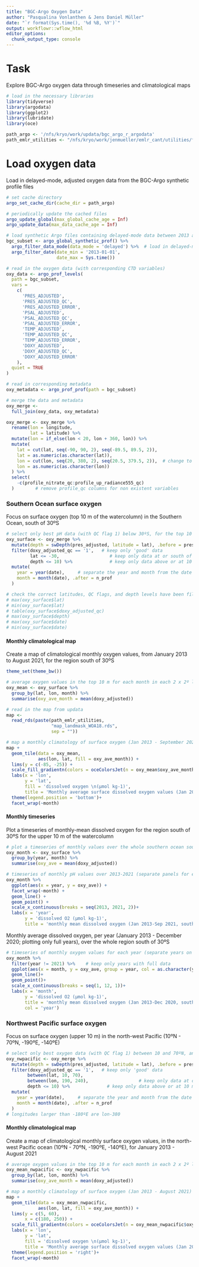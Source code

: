 ```yaml
---
title: "BGC-Argo Oxygen Data"
author: "Pasqualina Vonlanthen & Jens Daniel Müller"
date: "`r format(Sys.time(), '%d %B, %Y')`"
output: workflowr::wflow_html
editor_options:
  chunk_output_type: console
---
```


# Task 

Explore BGC-Argo oxygen data through timeseries and climatological maps 

```r
# load in the necessary libraries
library(tidyverse)
library(argodata)
library(ggplot2)
library(lubridate)
library(oce)
```

```r

path_argo <- '/nfs/kryo/work/updata/bgc_argo_r_argodata'
path_emlr_utilities <- "/nfs/kryo/work/jenmueller/emlr_cant/utilities/files/"
```

# Load oxygen data 

Load in delayed-mode, adjusted oxygen data from the BGC-Argo synthetic profile files 

```r

# set cache directory
argo_set_cache_dir(cache_dir = path_argo)

# periodically update the cached files
argo_update_global(max_global_cache_age = Inf)
argo_update_data(max_data_cache_age = Inf)

# load synthetic Argo files containing delayed-mode data between 2013 and now
bgc_subset <- argo_global_synthetic_prof() %>%
  argo_filter_data_mode(data_mode = 'delayed') %>%  # load in delayed-mode data
  argo_filter_date(date_min = '2013-01-01',
                   date_max = Sys.time())

# read in the oxygen data (with corresponding CTD variables)
oxy_data <- argo_prof_levels(
  path = bgc_subset,
  vars =
    c(
      'PRES_ADJUSTED',
      'PRES_ADJUSTED_QC',
      'PRES_ADJUSTED_ERROR',
      'PSAL_ADJUSTED',
      'PSAL_ADJUSTED_QC',
      'PSAL_ADJUSTED_ERROR',
      'TEMP_ADJUSTED',
      'TEMP_ADJUSTED_QC',
      'TEMP_ADJUSTED_ERROR',
      'DOXY_ADJUSTED',
      'DOXY_ADJUSTED_QC',
      'DOXY_ADJUSTED_ERROR'
    ),
  quiet = TRUE
)

# read in corresponding metadata
oxy_metadata <- argo_prof_prof(path = bgc_subset)

# merge the data and metadata
oxy_merge <-
  full_join(oxy_data, oxy_metadata)
```

```r
oxy_merge <- oxy_merge %>%
  rename(lon = longitude,
         lat = latitude) %>%
  mutate(lon = if_else(lon < 20, lon + 360, lon)) %>%
  mutate(
    lat = cut(lat, seq(-90, 90, 2), seq(-89.5, 89.5, 2)),
    lat = as.numeric(as.character(lat)),
    lon = cut(lon, seq(20, 380, 2), seq(20.5, 379.5, 2)),  # change to 2x2º grid
    lon = as.numeric(as.character(lon))
  ) %>%
  select(
    -c(profile_nitrate_qc:profile_up_radiance555_qc) 
  )        # remove profile_qc columns for non existent variables  

```

### Southern Ocean surface oxygen

Focus on surface oxygen (top 10 m of the watercolumn) in the Southern Ocean, south of 30ºS 

```r
# select only best pH data (with QC flag 1) below 30ºS, for the top 10 m of the watercolumn
oxy_surface <- oxy_merge %>%
  mutate(depth = swDepth(pres_adjusted, latitude = lat), .before = pres_adjusted) %>%
  filter(doxy_adjusted_qc == '1',   # keep only 'good' data
         lat <= -30,                   # keep only data at or south of 30ºS
         depth <= 10) %>%              # keep only data above or at 10 m depth
  mutate(
    year = year(date),     # separate the year and month from the date column
    month = month(date), .after = n_prof
  )

# check the correct latitudes, QC flags, and depth levels have been filtered
# max(oxy_surface$lat)
# min(oxy_surface$lat)
# table(oxy_surface$doxy_adjusted_qc)
# max(oxy_surface$depth)
# max(oxy_surface$date)
# min(oxy_surface$date)
```

#### Monthly climatological map

Create a map of climatological monthly oxygen values, from January 2013 to August 2021, for the region south of 30ºS 

```r
theme_set(theme_bw())
```


```r

# average oxygen values in the top 10 m for each month in each 2 x 2º longitude/latitude grid 
oxy_mean <- oxy_surface %>%
  group_by(lat, lon, month) %>%
  summarise(oxy_ave_month = mean(doxy_adjusted))

# read in the map from updata
map <-
  read_rds(paste(path_emlr_utilities,
                 "map_landmask_WOA18.rds",
                 sep = ""))

# map a monthly climatology of surface oxygen (Jan 2013 - September 2021)
map +
  geom_tile(data = oxy_mean,
            aes(lon, lat, fill = oxy_ave_month)) +
  lims(y = c(-85, -25)) +
  scale_fill_gradientn(colors = oceColorsJet(n = oxy_mean$oxy_ave_month)) +
  labs(x = 'lon',
       y = 'lat',
       fill = 'dissolved oxygen \n(µmol kg-1)',
       title = 'Monthly average surface dissolved oxygen values (Jan 2013-Sep 2021)') +
  theme(legend.position = 'bottom')+
  facet_wrap(~month)

```

#### Monthly timeseries

Plot a timeseries of monthly-mean dissolved oxygen for the region south of 30ºS for the upper 10 m of the watercolumn 

```r

# plot a timeseries of monthly values over the whole southern ocean south of 30ºS
oxy_month <- oxy_surface %>%
  group_by(year, month) %>%
  summarise(oxy_ave = mean(doxy_adjusted))

# timeseries of monthly pH values over 2013-2021 (separate panels for each month)
oxy_month %>%
  ggplot(aes(x = year, y = oxy_ave)) +
  facet_wrap(~month) +
  geom_line() +
  geom_point() +
  scale_x_continuous(breaks = seq(2013, 2021, 2))+
  labs(x = 'year', 
       y = 'dissolved O2 (µmol kg-1)', 
       title = 'monthly mean dissolved oxygen (Jan 2013-Sep 2021, south of 30ºS)')

```

Monthly average dissolved oxygen, per year (January 2013 - December 2020; plotting only full years), over the whole region south of 30ºS 

```r

# timeseries of monthly oxygen values for each year (separate years on the same plot)
oxy_month %>%
  filter(year != 2021) %>%    # keep only years with full data 
  ggplot(aes(x = month, y = oxy_ave, group = year, col = as.character(year)))+
  geom_line()+
  geom_point()+
  scale_x_continuous(breaks = seq(1, 12, 1))+
  labs(x = 'month',
       y = 'dissolved O2 (µmol kg-1)',
       title = 'monthly mean dissolved oxygen (Jan 2013-Dec 2020, south of 30ºS)',
       col = 'year')

```

### Northwest Pacific surface oxygen 

Focus on surface oxygen (upper 10 m) in the north-west Pacific (10ºN - 70ºN, -190ºE, -140ºE)

```r

# select only best oxygen data (with QC flag 1) between 10 and 70ºN, and 190 and 140ºW, for the top 10 m of the watercolumn
oxy_nwpacific <- oxy_merge %>%
  mutate(depth = swDepth(pres_adjusted, latitude = lat), .before = pres_adjusted) %>%
  filter(doxy_adjusted_qc == '1',   # keep only 'good' data
        between(lat, 10, 70),
        between(lon, 190, 240),                   # keep only data at or south of 30ºS
        depth <= 10) %>%              # keep only data above or at 10 m depth
  mutate(
    year = year(date),     # separate the year and month from the date column
    month = month(date), .after = n_prof
  )
# longitudes larger than -180ºE are lon-380 

```

#### Monthly climatological map

Create a map of climatological monthly surface oxygen values, in the north-west Pacific ocean (10ºN - 70ºN, -190ºE, -140ºE), for January 2013 - August 2021

```r

# average oxygen values in the top 10 m for each month in each 2 x 2º longitude/latitude grid 
oxy_mean_nwpacific <- oxy_nwpacific %>%
  group_by(lat, lon, month) %>%
  summarise(oxy_ave_month = mean(doxy_adjusted))

# map a monthly climatology of surface oxygen (Jan 2013 - August 2021)
map +
  geom_tile(data = oxy_mean_nwpacific,
            aes(lon, lat, fill = oxy_ave_month)) +
  lims(y = c(5, 60), 
       x = c(180, 250)) +
  scale_fill_gradientn(colors = oceColorsJet(n = oxy_mean_nwpacific$oxy_ave_month)) +
  labs(x = 'lon',
       y = 'lat',
       fill = 'dissolved oxygen \n(µmol kg-1)',
       title = 'Monthly average surface dissolved oxygen values (Jan 2013-Aug 2021)') +
  theme(legend.position = 'right')+
  facet_wrap(~month)

```


